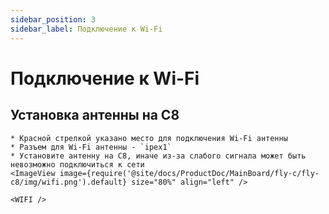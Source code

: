```yaml
---
sidebar_position: 3
sidebar_label: Подключение к Wi-Fi
---
```



# Подключение к Wi-Fi


## Установка антенны на C8

    * Красной стрелкой указано место для подключения Wi-Fi антенны
    * Разъем для Wi-Fi антенны - `ipex1`
    * Установите антенну на C8, иначе из-за слабого сигнала может быть невозможно подключиться к сети
    <ImageView image={require('@site/docs/ProductDoc/MainBoard/fly-c/fly-c8/img/wifi.png').default} size="80%" align="left" />  

    <WIFI />
